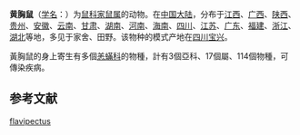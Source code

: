 {{Speciesbox
| status = 
| status_system = 
| image = 
| taxon = Rattus flavipectus
| authority = (Milne-Edwards, 1871){{r|id1121}}
}}

'''黄胸鼠'''（[[学名|学名]]：{{lang|la|'''''Rattus flavipectus'''''}}）为[[鼠科|鼠科]][[家鼠属|家鼠属]]的动物。在[[中国大陆|中国大陆]]，分布于[[江西|江西]]、[[广西|广西]]、[[陕西|陕西]]、[[贵州|贵州]]、[[安徽|安徽]]、[[云南|云南]]、[[甘肃|甘肃]]、[[湖南|湖南]]、[[河南|河南]]、[[海南|海南]]、[[四川|四川]]、[[江苏|江苏]]、[[广东|广东]]、[[福建|福建]]、[[浙江|浙江]]、[[湖北|湖北]]等地，多见于家舍、田野。该物种的模式产地在[[四川|四川]][[宝兴县|宝兴]]。{{r|id1121}}

黃胸鼠的身上寄生有多個[[恙蟎科|恙蟎科]]的物種，計有3個亞科、17個屬、114個物種，可傳染疾病{{r|jsczz}}。

==参考文献==
{{reflist|refs=
<ref name=id1121>{{cite web| url =http://www.bioinfo.cn/db05/BjdwSpecies.php?action=view&id=1121| title =黄胸鼠| work =《中国动物物种编目数据库》| publisher =中国科学院微生物研究所| author =中国科学院动物研究所| accessdate =2009-03-27| deadurl =yes| archiveurl =https://web.archive.org/web/20160305081351/http://www.bioinfo.cn/db05/BjdwSpecies.php?action=view&id=1121| archivedate =2016-03-05}}</ref>
<ref name=jsczz>{{cite journal |url=http://www.jsczz.cn:8080/Jweb_jsczz/CN/abstract/abstract2731.shtml |title=云南省黄胸鼠体表恙螨地域分布分析 |author1=[[朱琼蕊|朱琼蕊]] |author2=[[郭宪国|郭宪国]] |author3=[[黃輝_(生物學家)|黄辉]] |author4=[[董文鸽|董文鸽]] |author5=[[赵南|赵南]] |journal=[[中國寄生蟲學與寄生蟲病雜誌|中國寄生蟲學與寄生蟲病雜誌]] |date=2013-10 |volume=31 |issue=5 |pages=395-399, 405 |issn=1000-7423 |language=zh-hans |author= |access-date=2016-12-06 |archive-url=https://web.archive.org/web/20161220104558/http://www.jsczz.cn:8080/Jweb_jsczz/CN/abstract/abstract2731.shtml |archive-date=2016-12-20 |dead-url=yes }}</ref>
}}
{{Taxonbar|from=Q29580625}}

[[Category:大家鼠屬|flavipectus]]


{{哺乳类小作品}}
